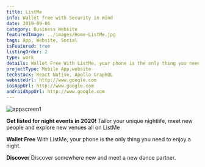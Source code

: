 ```yaml
---
title: ListMe
info: Wallet free with Security in mind
date: 2019-09-06
category: Business Website
featuredImage: ../images/Home-ListMe.jpg
tags: App, Website, Social
isFeatured: true
listingOrder: 2
type: work
details: Wallet Free With ListMe, your phone is the only thing you need to enjoy a night. Discover somewhere new and meet a new dance partner.
projectType: Mobile App,website
techStack: React Native, Apollo GraphQL
websiteUrl: http://www.google.com
iosAppUrl: http://www.google.com
androidAppUrl: http://www.google.com
---
```


![appscreen1](../images/Home-ListMe.jpg)

**Get listed for night events in 2020!**
Tailor your unique nightlife, meet new people and explore new venues all on ListMe

**Wallet Free**
With ListMe, your phone is the only thing you need to enjoy a night.

**Discover**
Discover somewhere new and meet a new dance partner.
